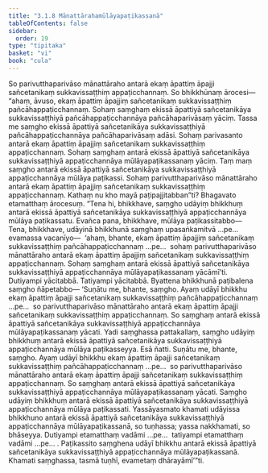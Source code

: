 ```yaml
---
title: "3.1.8 Mānattārahamūlāyapaṭikassanā"
tableOfContents: false
sidebar:
  order: 19
type: "tipitaka"
basket: "vi"
book: "cula"
---
```



<DynamicBreadcrumb />

<Division number="112" book="cula">

<Paragraph number="544" book="cula">
So parivutthaparivāso mānattāraho antarā ekaṃ āpattiṃ āpajji sañcetanikaṃ sukkavissaṭṭhiṃ appaṭicchannaṃ. So bhikkhūnaṃ ārocesi—  “ahaṃ, āvuso, ekaṃ āpattiṃ āpajjiṃ sañcetanikaṃ sukkavissaṭṭhiṃ pañcāhappaṭicchannaṃ. Sohaṃ saṃghaṃ ekissā āpattiyā sañcetanikāya sukkavissaṭṭhiyā pañcāhappaṭicchannāya pañcāhaparivāsaṃ yāciṃ. Tassa me saṃgho ekissā āpattiyā sañcetanikāya sukkavissaṭṭhiyā pañcāhappaṭicchannāya pañcāhaparivāsaṃ adāsi. Sohaṃ parivasanto antarā ekaṃ āpattiṃ āpajjiṃ sañcetanikaṃ sukkavissaṭṭhiṃ appaṭicchannaṃ. Sohaṃ saṃghaṃ antarā ekissā āpattiyā sañcetanikāya sukkavissaṭṭhiyā appaṭicchannāya mūlāyapaṭikassanaṃ yāciṃ. Taṃ maṃ saṃgho antarā ekissā āpattiyā sañcetanikāya sukkavissaṭṭhiyā appaṭicchannāya mūlāya paṭikassi. Sohaṃ parivutthaparivāso mānattāraho antarā ekaṃ āpattiṃ āpajjiṃ sañcetanikaṃ sukkavissaṭṭhiṃ appaṭicchannaṃ. Kathaṃ nu kho mayā paṭipajjitabban”ti? Bhagavato etamatthaṃ ārocesuṃ. “Tena hi, bhikkhave, saṃgho udāyiṃ bhikkhuṃ antarā ekissā āpattiyā sañcetanikāya sukkavissaṭṭhiyā appaṭicchannāya mūlāya paṭikassatu. Evañca pana, bhikkhave, mūlāya paṭikassitabbo—
</Paragraph>

<Paragraph number="545" book="cula">
Tena, bhikkhave, udāyinā bhikkhunā saṃghaṃ upasaṅkamitvā …pe…  evamassa vacanīyo—  ‘ahaṃ, bhante, ekaṃ āpattiṃ āpajjiṃ sañcetanikaṃ sukkavissaṭṭhiṃ pañcāhappaṭicchannaṃ …pe…  sohaṃ parivutthaparivāso mānattāraho antarā ekaṃ āpattiṃ āpajjiṃ sañcetanikaṃ sukkavissaṭṭhiṃ appaṭicchannaṃ. Sohaṃ saṃghaṃ antarā ekissā āpattiyā sañcetanikāya sukkavissaṭṭhiyā appaṭicchannāya mūlāyapaṭikassanaṃ yācāmī’ti. Dutiyampi yācitabbā. Tatiyampi yācitabbā. Byattena bhikkhunā paṭibalena saṃgho ñāpetabbo—
</Paragraph>

</Division>
<Division number="113" book="cula">

<Paragraph number="546" book="cula">
‘Suṇātu me, bhante, saṃgho. Ayaṃ udāyī bhikkhu ekaṃ āpattiṃ āpajji sañcetanikaṃ sukkavissaṭṭhiṃ pañcāhappaṭicchannaṃ …pe…  so parivutthaparivāso mānattāraho antarā ekaṃ āpattiṃ āpajji sañcetanikaṃ sukkavissaṭṭhiṃ appaṭicchannaṃ. So saṃghaṃ antarā ekissā āpattiyā sañcetanikāya sukkavissaṭṭhiyā appaṭicchannāya mūlāyapaṭikassanaṃ yācati. Yadi saṃghassa pattakallaṃ, saṃgho udāyiṃ bhikkhuṃ antarā ekissā āpattiyā sañcetanikāya sukkavissaṭṭhiyā appaṭicchannāya mūlāya paṭikasseyya. Esā ñatti.
</Paragraph>

<Paragraph number="547" book="cula">
Suṇātu me, bhante, saṃgho. Ayaṃ udāyī bhikkhu ekaṃ āpattiṃ āpajji sañcetanikaṃ sukkavissaṭṭhiṃ pañcāhappaṭicchannaṃ …pe…  so parivutthaparivāso mānattāraho antarā ekaṃ āpattiṃ āpajji sañcetanikaṃ sukkavissaṭṭhiṃ appaṭicchannaṃ. So saṃghaṃ antarā ekissā āpattiyā sañcetanikāya sukkavissaṭṭhiyā appaṭicchannāya mūlāyapaṭikassanaṃ yācati. Saṃgho udāyiṃ bhikkhuṃ antarā ekissā āpattiyā sañcetanikāya sukkavissaṭṭhiyā appaṭicchannāya mūlāya paṭikassati. Yassāyasmato khamati udāyissa bhikkhuno antarā ekissā āpattiyā sañcetanikāya sukkavissaṭṭhiyā appaṭicchannāya mūlāyapaṭikassanā, so tuṇhassa; yassa nakkhamati, so bhāseyya.
</Paragraph>

<Paragraph number="548" book="cula">
Dutiyampi etamatthaṃ vadāmi …pe…  tatiyampi etamatthaṃ vadāmi …pe… .
</Paragraph>

<Paragraph number="549" book="cula">
Paṭikassito saṃghena udāyī bhikkhu antarā ekissā āpattiyā sañcetanikāya sukkavissaṭṭhiyā appaṭicchannāya mūlāyapaṭikassanā. Khamati saṃghassa, tasmā tuṇhī, evametaṃ dhārayāmī’”ti.
</Paragraph>
</Division>